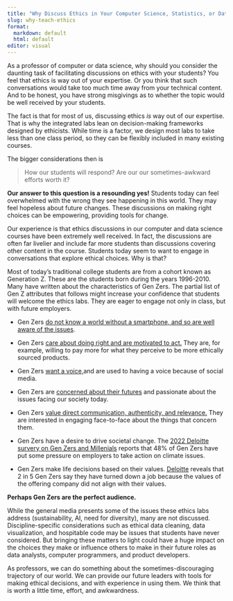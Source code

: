 ```yaml
---
title: "Why Discuss Ethics in Your Computer Science, Statistics, or Data Science Course?"
slug: why-teach-ethics
format: 
  markdown: default
  html: default
editor: visual
---
```


As a professor of
computer or data science, why should you consider the daunting task of
facilitating discussions on ethics with your students? You feel that ethics is
way out of your expertise. Or you think that such conversations would take too
much time away from your technical content. And to be honest, you have strong
misgivings as to whether the topic would be well received by your students.

The fact is that for
most of us, discussing ethics *is* way out of our
expertise. That is why the integrated labs lean on decision-making
frameworks designed by ethicists. While time is a factor, we design most labs
to take less than one class period, so they can be flexibly included in
many existing courses. 

The bigger considerations then is

> How our students will respond? Are our our sometimes-awkward efforts worth it? 

**Our answer to this question is a resounding yes!**
Students today can feel overwhelmed with the wrong they see
happening in this world. They may feel hopeless about future changes. These
discussions on making right choices can be empowering, providing tools for
change.

Our experience is that
ethics discussions in our computer and data science courses have been extremely
well received. In fact, the discussions are often far livelier and include far
more students than discussions covering other content in the course. Students
today seem to want to engage in conversations that explore ethical choices. Why
is that?

Most of today's
traditional college students are from a cohort known as Generation Z. These are
the students born during the years 1996-2010. Many have written about the
characteristics of Gen Zers. The partial list of Gen Z attributes that follows
might increase your confidence that students will welcome the ethics labs. They
are eager to engage not only in class, but with future employers.

-   Gen Zers [do not know a world without a smartphone, and so are well
    aware of the issues](https://www.pewresearch.org/social-trends/2020/05/14/on-the-cusp-of-adulthood-and-facing-an-uncertain-future-what-we-know-about-gen-z-so-far-2/).

-   Gen Zers [care about doing right and are motivated to
    act.](https://www2.deloitte.com/global/en/pages/about-deloitte/articles/genzmillennialsurvey.html) They are, for example,
    willing to pay more for what they perceive to be more ethically sourced
    products.

-   Gen Zers [want a voice,](https://www.shrm.org/hr-today/news/hr-magazine/1118/pages/a-16-year-old-explains-10-things-you-need-to-know-about-generation-z.aspx)and are used to having a voice because of social media.

-   Gen Zers are [concerned about their futures](https://www.shrm.org/hr-today/news/hr-magazine/1118/pages/a-16-year-old-explains-10-things-you-need-to-know-about-generation-z.aspx) and passionate about the issues facing our society today.

-   Gen Zers [value direct communication, authenticity, and
    relevance.](https://news.stanford.edu/2022/01/03/know-gen-z) They
    are interested in engaging face-to-face about the things that concern
    them.

-   Gen Zers have a desire to drive
    societal change. The [2022 Deloitte survery on Gen Zers and
    Millenials](https://www2.deloitte.com/global/en/pages/about-deloitte/articles/genzmillennialsurvey.html) reports
    that 48% of Gen Zers have put some pressure on employers to take action on
    climate issues.

-   Gen Zers make life decisions
    based on their values. [Deloitte](https://www2.deloitte.com/global/en/pages/about-deloitte/articles/genzmillennialsurvey.html) reveals that 2 in 5 Gen Zers say they have turned
    down a job because the values of the offering company did not align with
    their values.

**Perhaps Gen Zers are the perfect audience.**

While the general
media presents some of the issues these ethics labs address (sustainability,
AI, need for diversity), many are not discussed. Discipline-specific
considerations such as ethical data cleaning, data visualization, and
hospitable code may be issues that students have never considered. But bringing
these matters to light could have a huge impact on the choices they make or
influence others to make in their future roles as data analysts, computer
programmers, and product developers.

As professors, we can do something about the
sometimes-discouraging trajectory of our world. We can provide our future
leaders with tools for making ethical decisions, and with experience in using
them. We think that is worth a little time, effort, and awkwardness.


